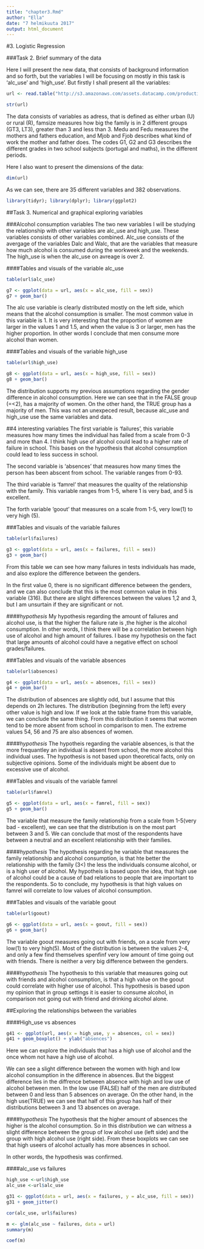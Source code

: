 ```yaml
---
title: "chapter3.Rmd"
author: "Ella"
date: "7 helmikuuta 2017"
output: html_document
---
```




#3. Logistic Regression

###Task 2. Brief summary of the data

Here I will present the new data, that consists of background information and so forth, but the variables I will be focusing on mostly in this task is 'alc_use' and 'high_use'. But firstly I shall present all the variables:
```r
url <- read.table("http://s3.amazonaws.com/assets.datacamp.com/production/course_2218/datasets/alc.txt", sep=",", header=TRUE)
```



```r
str(url)
```

The data consists of variables as adress, that is defined as either urban (U) or rural (R), famsize measures how big the family is in 2 different groups (GT3, LT3), greater than 3 and less than 3. Medu and Fedu measures the mothers and fathers education, and Mjob and Fjob describes what kind of work the mother and father does. The codes G1, G2 and G3 describes the different grades in two school subjects (portugal and maths), in the different periods. 


Here I also want to present the dimensions of the data:

```r
dim(url)
```

As we can see, there are 35 different variables and 382 observations.


```r
library(tidyr); library(dplyr); library(ggplot2)
```

##Task 3. Numerical and graphical exploring variables


###Alcohol consumption variables
The two new variables I will be studying the relationship with other variables are alc_use and high_use. These variables consists of other variables combined. Alc_use consists of the avergage of the variables Dalc and Walc, that are the variables that measure how much alcohol is consumed during the workweek and the weekends. The high_use is when the alc_use on avreage is over 2. 

####Tables and visuals of the variable alc_use

```r
table(url$alc_use)
```

```r
g7 <- ggplot(data = url, aes(x = alc_use, fill = sex))
g7 + geom_bar()
```

The alc use variable is clearly distributed mostly on the left side, which means that the alcohol consumption is smaller. The most common value in this variable is 1. It is very interesting that the proportion of women are larger in the values 1 and 1.5, and when the value is 3 or larger, men has the higher proportion. In other words I conclude that men consume more alcohol than women.  


####Tables and visuals of the variable high_use

```r
table(url$high_use)
```

```r
g8 <- ggplot(data = url, aes(x = high_use, fill = sex))
g8 + geom_bar()
```

The distribution supports my previous assumptions regarding the gender difference in alcohol consumption. Here we can see that in the FALSE group (=<2), has a majority of women. On the other hand, the TRUE group has a majority of men. 
This was not an unexpeced result, because alc_use and high_use use the same variables and data.


##4 interesting variables
The first variable is 'failures', this variable measures how many times the individual has failed from a scale from 0-3 and more than 4. I think high use of alcohol could lead to a higher rate of failure in school. This bases on the hypothesis that alcohol consumption could lead to less success in school. 

  The second variable is 'absences' that measures how many times the person has been abscent from school. The variable ranges from 0-93.
  
  The third variable is 'famrel' that measures the quality of the relationship with the family. This variable ranges from 1-5, where 1 is very bad, and 5 is excellent.
  
  The forth variable 'goout' that measures on a scale from 1-5, very low(1) to very high (5). 



###Tables and visuals of the variable failures


```r
table(url$failures)
```


```r
g3 <- ggplot(data = url, aes(x = failures, fill = sex))
g3 + geom_bar()
```

From this table we can see how many failures in tests individuals has made, and also explore the difference between the genders. 

In the first value 0, there is no significant difference between the genders, and we can also conclude that this is the most common value in this variable (316). But there are slight differences between the values 1,2 and 3, but I am unsurtain if they are significant or not. 

####*hypothesis* 
My hypothesis regarding the amount of faliures and alcohol use, is that the higher the failure rate is ,the higher is the alcohol consumption. In other words, I think there will be a correlation between high use of alcohol and high amount of failures. I base my hypothesis on the fact that large amounts of alcohol could have a negative effect on school grades/failures.   


###Tables and visuals of the variable absences


```r
table(url$absences)
```

```r
g4 <- ggplot(data = url, aes(x = absences, fill = sex))
g4 + geom_bar()
```

The distribution of absences are slightly odd, but I assume that this depends on 2h lectures. The distribution (beginning from the left) every other value is high and low. If we look at the table frame from this variable, we can conclude the same thing. 
From this distribution it seems that women tend to be more absent from school in comparison to men. The extreme values 54, 56 and 75 are also absences of women. 

####*hypothesis*
The hypotheis regarding the variable absences, is that the more frequantley an individual is absent from school, the more alcohol this individual uses. The hypothesis is not based upon theoretical facts, only on subjective opinions. Some of the individuals might be absent due to excessive use of alcohol. 




###Tables and visuals of the variable famrel

```r
table(url$famrel)
```

```r
g5 <- ggplot(data = url, aes(x = famrel, fill = sex))
g5 + geom_bar()
```

The variable that measure the family relationship from a scale from 1-5(very bad - excellent), we can see that the distribution is on the most part between 3 and 5. We can conclude that most of the respondents have between a neutral and an excellent relationship with their families.  

####*hypothesis*
The hypothesis regarding he variable that measures the family relationship and alcohol consumption, is that hte better the relationship with the family (3<) the less the individuals consume alcohol, or is a high user of alcohol. My hypotheis is based upon the idea, that high use of alcohol could be a cause of bad relations to people that are important to the respondents. So to conclude, my hypothesis is that high values on famrel will correlate to low values of alcohol consumption.


###Tables and visuals of the variable goout

```r
table(url$goout)
```

```r
g6 <- ggplot(data = url, aes(x = goout, fill = sex))
g6 + geom_bar()
```

The variable goout measures going out with friends, on a scale from very low(1) to very high(5). Most of the distribution is between the values 2-4, and only a few find themselves spenfinf very low amount of time going out with friends. There is neither a very big difference between the genders. 

####*hypothesis*
The hypothesis to this variable that measures going out with friends and alcohol consumption, is that a high value on the goout could correlate with higher use of alcohol. This hypothesis is based upon my opinion that in group settings it is easier to consume alcohol, in comparison not going out with friend and drinking alcohol alone. 



##Exploring the relationships between the variables

####High_use vs absences

```r

g41 <- ggplot(url, aes(x = high_use, y = absences, col = sex))
g41 + geom_boxplot() + ylab("absences")

```

Here we can explore the individuals that has a high use of alcohol and the once whom not have a high use of alcohol.

We can see a slight difference between the women with high and low alcohol consumption in the difference in absences. But the biggest difference lies in the diffrence between absence with high and low use of alcohol between men. In the low use (FALSE) half of the men are distributed between 0 and less than 5 absences on average. On the other hand, in the high use(TRUE) we can see that half of this group has half of their distributions between 3 and 13 absences on average.  

####*hypothesis*
The hypothesis that the higher amount of absences the higher is the alcohol consumption. So in this distribution we can witness a slight difference between the group of low alcohol use (left side) and the group with high alcohol use (right side). From these boxplots we can see that high useers of alcohol actually has more absences in school.

In other words, the hypothesis was confirmed.


####alc_use vs failures



```r
high_use <-url$high_use
alc_use <-url$alc_use
```


```r
g31 <- ggplot(data = url, aes(x = failures, y = alc_use, fill = sex))
g31 + geom_jitter()
```

```r
cor(alc_use, url$failures)
```

```r
m <- glm(alc_use ~ failures, data = url)
summary(m)

```

```r
coef(m)
```







